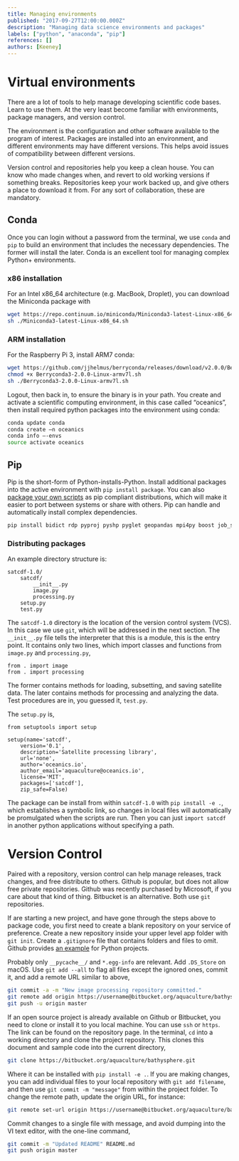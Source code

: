 ```yaml
---
title: Managing environments
published: "2017-09-27T12:00:00.000Z"
description: "Managing data science environments and packages"
labels: ["python", "anaconda", "pip"]
references: []
authors: [Keeney]
---
```


# Virtual environments

There are a lot of tools to help manage developing scientific code bases. 
Learn to use them. 
At the very least become familiar with environments, package managers, and version control.

The environment is the configuration and other software available to the program of interest. 
Packages are installed into an environment, and different environments may have different versions. 
This helps avoid issues of compatibility between different versions.

Version control and repositories help you keep a clean house. 
You can know who made changes when, and revert to old working versions if something breaks. 
Repositories keep your work backed up, and give others a place to download it from. 
For any sort of collaboration, these are mandatory. 


## Conda

Once you can login without a password from the terminal, we use `conda` and `pip` to build an environment 
that includes the necessary dependencies. The former will install the later.
Conda is an excellent tool for managing complex Python+ environments.

### x86 installation

For an Intel x86_64 architecture (e.g. MacBook, Droplet), you can download the Miniconda package with 

```bash
wget https://repo.continuum.io/miniconda/Miniconda3-latest-Linux-x86_64.sh
sh ./Miniconda3-latest-Linux-x86_64.sh
```

### ARM installation

For the Raspberry Pi 3, install ARM7 conda:

```bash
wget https://github.com/jjhelmus/berryconda/releases/download/v2.0.0/Berryconda3-2.0.0-Linux-armv7l.sh
chmod +x Berryconda3-2.0.0-Linux-armv7l.sh
sh ./Berryconda3-2.0.0-Linux-armv7l.sh
```

Logout, then back in, to ensure the binary is in your path. You create and activate a scientific computing environment,
in this case called “oceanics”, then install required python packages into the environment using conda:

```bash
conda update conda
conda create —n oceanics
conda info —-envs
source activate oceanics
```

## Pip

Pip is the short-form of Python-installs-Python. Install additional packages into the active environment with `pip install package`. 
You can also [package your own scripts](https://python-packaging.readthedocs.io/en/latest/minimal.html#) as pip compliant distributions, 
which will make it easier to port between systems or share with others. 
Pip can handle and automatically install complex dependencies. 

```bash
pip install bidict rdp pyproj pyshp pyglet geopandas mpi4py boost job_stream gdal cmake osmnx bottleneck rtree scrapy geopy shapely gridded dateutil numexpr tz bs4 html5lib openpyxl tables xldd xlwt sqlalchemy h5py lxml
```


### Distributing packages

An example directory structure is:

```
satcdf-1.0/
	satcdf/
		__init__.py
		image.py 
		processing.py
	setup.py
	test.py
```

The `satcdf-1.0` directory is the location of the version control system (VCS). 
In this case we use `git`, which will be addressed in the next section. 
The `__init__.py` file tells the interpreter that this is a module, this is the entry point. 
It contains only two lines, which import classes and functions from  `image.py` and `processing.py`,

```
from . import image
from . import processing
```

The former contains methods for loading, subsetting, and saving satellite data. 
The later contains methods for processing and analyzing the data. 
Test procedures are in, you guessed it, `test.py`. 

The `setup.py` is,

```
from setuptools import setup

setup(name='satcdf',
    version='0.1',
    description='Satellite processing library',
    url='none',
    author='oceanics.io',
    author_email='aquaculture@oceanics.io',
    license='MIT',
    packages=['satcdf'],
    zip_safe=False)
```

The package can be install from within `satcdf-1.0` with `pip install -e .`, which establishes a symbolic link, 
so changes in local files will automatically be promulgated when the scripts are run. 
Then you can just `import satcdf` in another python applications without specifying a path.

# Version Control

Paired with a repository, version control can help manage releases, track changes, and free distribute to others. 
Github is popular, but does not allow free private repositories. Github was recently purchased by Microsoft, 
if you care about that kind of thing. Bitbucket is an alternative. Both use `git` repositories. 

If are starting a new project, and have gone through the steps above to package code, 
you first need to create a blank repository on your service of preference. 
Create a new repository inside your upper level app folder with `git init`. 
Create a `.gitignore` file that contains folders and files to omit. 
Github provides [an example](https://github.com/github/gitignore/blob/master/Python.gitignore) for Python projects. 

Probably only `__pycache__/` and `*.egg-info` are relevant. Add `.DS_Store` on macOS. 
Use `git add --all` to flag all files except the ignored ones, commit it, and add a remote URL similar to above, 

```bash
git commit -a -m "New image processing repository committed."
git remote add origin https://username@bitbucket.org/aquaculture/bathysphere.git
git push -u origin master
```

If an open source project is already available on Github or Bitbucket, you need to clone or install it to you local machine. 
You can use `ssh` or `https`. The link can be found on the repository page.
 In the terminal, `cd` into a working directory and clone the project repository. 
 This clones this document and sample code into the current directory,

```bash
git clone https://bitbucket.org/aquaculture/bathysphere.git
```

Where it can be installed with `pip install -e .`. If you are making changes, you can add individual files to your local 
repository with `git add filename`, and then use `git commit -m "message"` from within the project folder. 
To change the remote path, update the origin URL, for instance:

```bash
git remote set-url origin https://username@bitbucket.org/aquaculture/bathysphere.git
```

Commit changes to a single file with message, and avoid dumping into the VI text editor, with the one-line command,

```bash
git commit -m "Updated README" README.md
git push origin master
```